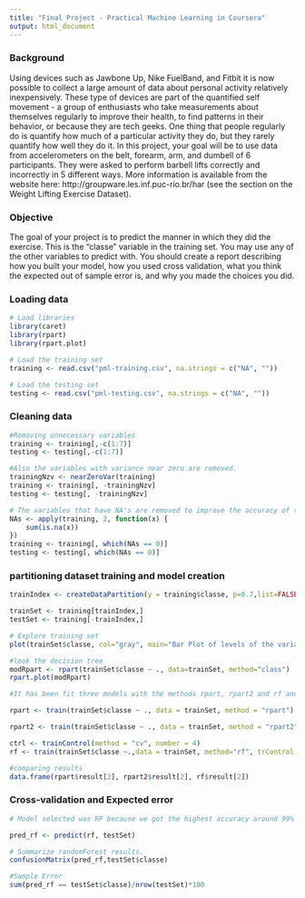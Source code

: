 ```yaml
---
title: "Final Project - Practical Machine Learning in Coursera"
output: html_document
---
```


### Background

Using devices such as Jawbone Up, Nike FuelBand, and Fitbit it is now possible to collect a large amount of data about personal activity relatively inexpensively. These type of devices are part of the quantified self movement - a group of enthusiasts who take measurements about themselves regularly to improve their health, to find patterns in their behavior, or because they are tech geeks. One thing that people regularly do is quantify how much of a particular activity they do, but they rarely quantify how well they do it. In this project, your goal will be to use data from accelerometers on the belt, forearm, arm, and dumbell of 6 participants. They were asked to perform barbell lifts correctly and incorrectly in 5 different ways. More information is available from the website here: http://groupware.les.inf.puc-rio.br/har (see the section on the Weight Lifting Exercise Dataset). 

### Objective

The goal of your project is to predict the manner in which they did the exercise. This is the "classe" variable in the training set. You may use any of the other variables to predict with. You should create a report describing how you built your model, how you used cross validation, what you think the expected out of sample error is, and why you made the choices you did.

### Loading data

```r
# Load libraries
library(caret)
library(rpart)
library(rpart.plot)

# Load the training set
training <- read.csv("pml-training.csv", na.strings = c("NA", ""))

# Load the testing set
testing <- read.csv("pml-testing.csv", na.strings = c("NA", ""))

```

### Cleaning data

```r

#Removing unnecessary variables
training <- training[,-c(1:7)]
testing <- testing[,-c(1:7)]

#Also the variables with variance near zero are removed.
trainingNzv <- nearZeroVar(training)
training <- training[, -trainingNzv]
testing <- testing[, -trainingNzv]

# The variables that have NA's are removed to improve the accuracy of the model
NAs <- apply(training, 2, function(x) {
    sum(is.na(x))
})
training <- training[, which(NAs == 0)]
testing <- testing[, which(NAs == 0)]

```
### partitioning dataset training and model creation

```r
trainIndex <- createDataPartition(y = training$classe, p=0.7,list=FALSE)

trainSet <- training[trainIndex,]
testSet <- training[-trainIndex,]

# Explore training set
plot(trainSet$classe, col="gray", main="Bar Plot of levels of the variable classe within the subTraining data set", xlab="classe levels", ylab="Frequency")

#look the decision tree
modRpart <- rpart(trainSet$classe ~ ., data=trainSet, method="class")
rpart.plot(modRpart)

#It has been fit three models with the methods rpart, rpart2 and rf and then verified the predictive power.

rpart <- train(trainSet$classe ~ ., data = trainSet, method = "rpart")

rpart2 <- train(trainSet$classe ~ ., data = trainSet, method = "rpart2")

ctrl <- trainControl(method = "cv", number = 4)
rf <- train(trainSet$classe ~.,data = trainSet, method="rf", trControl = ctrl)

#comparing results
data.frame(rpart$result[2], rpart2$result[2], rf$result[2])

```

### Cross-validation and Expected error

```r
 
# Model selected was RF because we got the highest accuracy around 99%

pred_rf <- predict(rf, testSet)

# Summarize randomForest results. 
confusionMatrix(pred_rf,testSet$classe)

#Sample Error
sum(pred_rf == testSet$classe)/nrow(testSet)*100

```
